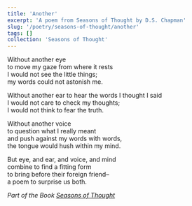 ```yaml
---
title: 'Another'
excerpt: 'A poem from Seasons of Thought by D.S. Chapman'
slug: '/poetry/seasons-of-thought/another'
tags: []
collection: 'Seasons of Thought'
---
```


Without another eye  
to move my gaze from where it rests  
I would not see the little things;  
my words could not astonish me.

Without another ear
to hear the words I thought I said  
I would not care to check my thoughts;  
I would not think to fear the truth.

Without another voice  
to question what I really meant  
and push against my words with words,  
the tongue would hush within my mind.

But eye, and ear, and voice, and mind  
combine to find a fitting form  
to bring before their foreign friend–  
a poem to surprise us both.

_Part of the Book [Seasons of Thought](/poetry/seasons-of-thought)_
